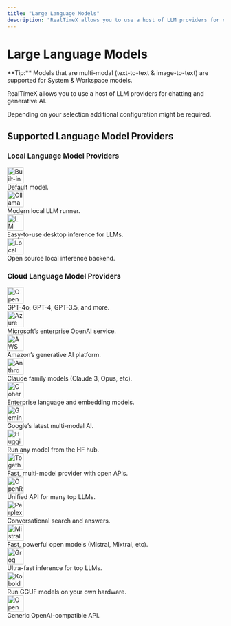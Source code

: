```yaml
---
title: "Large Language Models"
description: "RealTimeX allows you to use a host of LLM providers for chatting and generative AI."
---
```



# Large Language Models

<Callout type="info" emoji="️💡">
  **Tip:** Models that are multi-modal (text-to-text & image-to-text) are
  supported for System & Workspace models.
</Callout>

RealTimeX allows you to use a host of LLM providers for chatting and generative AI.

Depending on your selection additional configuration might be required.

## Supported Language Model Providers

### Local Language Model Providers

<div style={{
  display: "grid",
  gridTemplateColumns: "repeat(auto-fit, minmax(230px, 1fr))",
  gap: "1rem",
  margin: "1.2rem 0"
}}>
  <FeatureCard title="Built-in (default)" href="#">
    <img src="/images/ai-providers/realtimex.png" alt="Built-in (default)" height="38" style={{ marginBottom: 8, width: "auto", display: "block" }} />
    <div>Default model.</div>
  </FeatureCard>
  <FeatureCard title="Ollama" href="https://ollama.com/">
    <img src="/images/ai-providers/ollama.svg" alt="Ollama" height="38" style={{ marginBottom: 8, width: "auto", display: "block" }} />
    <div>Modern local LLM runner.</div>
  </FeatureCard>
  <FeatureCard title="LM Studio" href="https://lmstudio.ai/">
    <img src="/images/ai-providers/lmstudio.svg" alt="LM Studio" height="38" style={{ marginBottom: 8, width: "auto", display: "block" }} />
    <div>Easy-to-use desktop inference for LLMs.</div>
  </FeatureCard>
  <FeatureCard title="Local AI" href="https://localai.io/">
    <img src="/images/ai-providers/localai.png" alt="Local AI" height="38" style={{ marginBottom: 8, width: "auto", display: "block" }} />
    <div>Open source local inference backend.</div>
  </FeatureCard>
</div>

### Cloud Language Model Providers

<div style={{
  display: "grid",
  gridTemplateColumns: "repeat(auto-fit, minmax(230px, 1fr))",
  gap: "1rem",
  margin: "1.2rem 0"
}}>
  <FeatureCard title="OpenAI" href="https://platform.openai.com/">
    <img src="/images/ai-providers/openai.svg" alt="OpenAI" height="38" style={{ marginBottom: 8, width: "auto", display: "block" }} />
    <div>GPT-4o, GPT-4, GPT-3.5, and more.</div>
  </FeatureCard>
  <FeatureCard title="Azure OpenAI" href="https://azure.microsoft.com/en-us/products/ai-services/openai-service">
    <img src="/images/ai-providers/azure.svg" alt="Azure OpenAI" height="38" style={{ marginBottom: 8, width: "auto", display: "block" }} />
    <div>Microsoft’s enterprise OpenAI service.</div>
  </FeatureCard>
  <FeatureCard title="AWS Bedrock" href="https://aws.amazon.com/bedrock">
    <img src="/images/ai-providers/bedrock-color.svg" alt="AWS Bedrock" height="38" style={{ marginBottom: 8, width: "auto", display: "block" }} />
    <div>Amazon’s generative AI platform.</div>
  </FeatureCard>
  <FeatureCard title="Anthropic" href="https://anthropic.com/">
    <img src="/images/ai-providers/anthropic.svg" alt="Anthropic" height="38" style={{ marginBottom: 8, width: "auto", display: "block" }} />
    <div>Claude family models (Claude 3, Opus, etc).</div>
  </FeatureCard>
  <FeatureCard title="Cohere" href="https://cohere.com/">
    <img src="/images/ai-providers/cohere-color.svg" alt="Cohere" height="38" style={{ marginBottom: 8, width: "auto", display: "block" }} />
    <div>Enterprise language and embedding models.</div>
  </FeatureCard>
  <FeatureCard title="Google Gemini Pro" href="https://ai.google.dev/">
    <img src="/images/ai-providers/gemini-color.svg" alt="Gemini" height="38" style={{ marginBottom: 8, width: "auto", display: "block" }} />
    <div>Google’s latest multi-modal AI.</div>
  </FeatureCard>
  <FeatureCard title="Hugging Face" href="https://huggingface.co/">
    <img src="/images/ai-providers/huggingface-color.svg" alt="Hugging Face" height="38" style={{ marginBottom: 8, width: "auto", display: "block" }} />
    <div>Run any model from the HF hub.</div>
  </FeatureCard>
  <FeatureCard title="Together AI" href="https://www.together.ai/">
    <img src="/images/ai-providers/together-color.svg" alt="Together AI" height="38" style={{ marginBottom: 8, width: "auto", display: "block" }} />
    <div>Fast, multi-model provider with open APIs.</div>
  </FeatureCard>
  <FeatureCard title="OpenRouter" href="https://openrouter.ai/">
    <img src="/images/ai-providers/openrouter.svg" alt="OpenRouter" height="38" style={{ marginBottom: 8, width: "auto", display: "block" }} />
    <div>Unified API for many top LLMs.</div>
  </FeatureCard>
  <FeatureCard title="Perplexity AI" href="https://www.perplexity.ai/">
    <img src="/images/ai-providers/perplexity.svg" alt="Perplexity AI" height="38" style={{ marginBottom: 8, width: "auto", display: "block" }} />
    <div>Conversational search and answers.</div>
  </FeatureCard>
  <FeatureCard title="Mistral API" href="https://mistral.ai/">
    <img src="/images/ai-providers/mistral-color.svg" alt="Mistral" height="38" style={{ marginBottom: 8, width: "auto", display: "block" }} />
    <div>Fast, powerful open models (Mistral, Mixtral, etc).</div>
  </FeatureCard>
  <FeatureCard title="Groq" href="https://groq.com/">
    <img src="/images/ai-providers/groq.svg" alt="Groq" height="38" style={{ marginBottom: 8, width: "auto", display: "block" }} />
    <div>Ultra-fast inference for top LLMs.</div>
  </FeatureCard>
  <FeatureCard title="KoboldCPP" href="https://github.com/LostRuins/koboldcpp">
    <img src="/images/ai-providers/koboldcpp.png" alt="KoboldCPP" height="38" style={{ marginBottom: 8, width: "auto", display: "block" }} />
    <div>Run GGUF models on your own hardware.</div>
  </FeatureCard>
  <FeatureCard title="OpenAI (generic)" href="/RealTimeX-setup/llm-configuration/cloud/openai-generic">
    <img src="/images/ai-providers/openai.svg" alt="OpenAI (generic)" height="38" style={{ marginBottom: 8, width: "auto", display: "block" }} />
    <div>Generic OpenAI-compatible API.</div>
  </FeatureCard>
</div>
